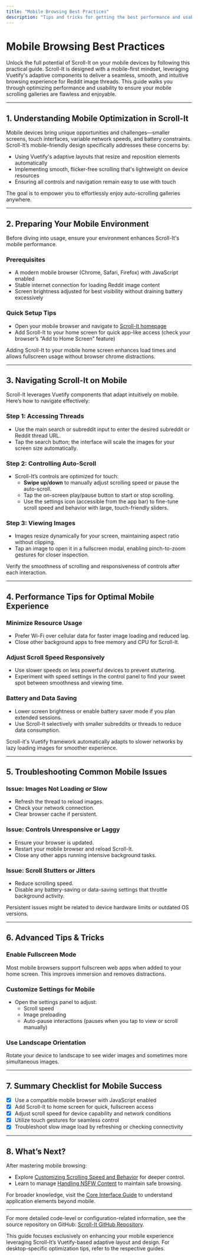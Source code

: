 ```yaml
---
title: "Mobile Browsing Best Practices"
description: "Tips and tricks for getting the best performance and usability on mobile devices, leveraging Scroll-It's mobile-friendly design and Vuetify-based adaptive components."
---
```


# Mobile Browsing Best Practices

Unlock the full potential of Scroll-It on your mobile devices by following this practical guide. Scroll-It is designed with a mobile-first mindset, leveraging Vuetify's adaptive components to deliver a seamless, smooth, and intuitive browsing experience for Reddit image threads. This guide walks you through optimizing performance and usability to ensure your mobile scrolling galleries are flawless and enjoyable.

---

## 1. Understanding Mobile Optimization in Scroll-It

Mobile devices bring unique opportunities and challenges—smaller screens, touch interfaces, variable network speeds, and battery constraints. Scroll-It’s mobile-friendly design specifically addresses these concerns by:

- Using Vuetify's adaptive layouts that resize and reposition elements automatically
- Implementing smooth, flicker-free scrolling that's lightweight on device resources
- Ensuring all controls and navigation remain easy to use with touch

The goal is to empower you to effortlessly enjoy auto-scrolling galleries anywhere.

---

## 2. Preparing Your Mobile Environment

Before diving into usage, ensure your environment enhances Scroll-It's mobile performance.

### Prerequisites

- A modern mobile browser (Chrome, Safari, Firefox) with JavaScript enabled
- Stable internet connection for loading Reddit image content
- Screen brightness adjusted for best visibility without draining battery excessively

### Quick Setup Tips

- Open your mobile browser and navigate to [Scroll-It homepage](https://scroll-it.xyz)
- Add Scroll-It to your home screen for quick app-like access (check your browser’s “Add to Home Screen” feature)

<Tip>
Adding Scroll-It to your mobile home screen enhances load times and allows fullscreen usage without browser chrome distractions.
</Tip>

---

## 3. Navigating Scroll-It on Mobile

Scroll-It leverages Vuetify components that adapt intuitively on mobile. Here’s how to navigate effectively:

### Step 1: Accessing Threads

- Use the main search or subreddit input to enter the desired subreddit or Reddit thread URL.
- Tap the search button; the interface will scale the images for your screen size automatically.

### Step 2: Controlling Auto-Scroll

- Scroll-It’s controls are optimized for touch:
  - **Swipe up/down** to manually adjust scrolling speed or pause the auto-scroll.
  - Tap the on-screen play/pause button to start or stop scrolling.
  - Use the settings icon (accessible from the app bar) to fine-tune scroll speed and behavior with large, touch-friendly sliders.

### Step 3: Viewing Images

- Images resize dynamically for your screen, maintaining aspect ratio without clipping.
- Tap an image to open it in a fullscreen modal, enabling pinch-to-zoom gestures for closer inspection.

<Check>
Verify the smoothness of scrolling and responsiveness of controls after each interaction.
</Check>

---

## 4. Performance Tips for Optimal Mobile Experience

### Minimize Resource Usage

- Prefer Wi-Fi over cellular data for faster image loading and reduced lag.
- Close other background apps to free memory and CPU for Scroll-It.

### Adjust Scroll Speed Responsively

- Use slower speeds on less powerful devices to prevent stuttering.
- Experiment with speed settings in the control panel to find your sweet spot between smoothness and viewing time.

### Battery and Data Saving

- Lower screen brightness or enable battery saver mode if you plan extended sessions.
- Use Scroll-It selectively with smaller subreddits or threads to reduce data consumption.

<Tip>
Scroll-it's Vuetify framework automatically adapts to slower networks by lazy loading images for smoother experience.
</Tip>

---

## 5. Troubleshooting Common Mobile Issues

### Issue: Images Not Loading or Slow

- Refresh the thread to reload images.
- Check your network connection.
- Clear browser cache if persistent.

### Issue: Controls Unresponsive or Laggy

- Ensure your browser is updated.
- Restart your mobile browser and reload Scroll-It.
- Close any other apps running intensive background tasks.

### Issue: Scroll Stutters or Jitters

- Reduce scrolling speed.
- Disable any battery-saving or data-saving settings that throttle background activity.

<Warning>
Persistent issues might be related to device hardware limits or outdated OS versions.
</Warning>

---

## 6. Advanced Tips & Tricks

### Enable Fullscreen Mode

Most mobile browsers support fullscreen web apps when added to your home screen. This improves immersion and removes distractions.

### Customize Settings for Mobile

- Open the settings panel to adjust:
  - Scroll speed
  - Image preloading
  - Auto-pause interactions (pauses when you tap to view or scroll manually)

### Use Landscape Orientation

Rotate your device to landscape to see wider images and sometimes more simultaneous images.

---

## 7. Summary Checklist for Mobile Success

- [x] Use a compatible mobile browser with JavaScript enabled
- [x] Add Scroll-It to home screen for quick, fullscreen access
- [x] Adjust scroll speed for device capability and network conditions
- [x] Utilize touch gestures for seamless control
- [x] Troubleshoot slow image load by refreshing or checking connectivity

---

## 8. What’s Next?

After mastering mobile browsing:

- Explore [Customizing Scrolling Speed and Behavior](https://scroll-it.xyz/guides/using-advanced-features/customizing-scrolling) for deeper control.
- Learn to manage [Handling NSFW Content](https://scroll-it.xyz/guides/using-advanced-features/nsfw-handling) to maintain safe browsing.

For broader knowledge, visit the [Core Interface Guide](https://scroll-it.xyz/guides/getting-started/core-interface) to understand application elements beyond mobile.

---

For more detailed code-level or configuration-related information, see the source repository on GitHub: [Scroll-It GitHub Repository](https://github.com/modelorona/Scroll-It).


<Info>
This guide focuses exclusively on enhancing your mobile experience leveraging Scroll-It’s Vuetify-based adaptive layout and design. For desktop-specific optimization tips, refer to the respective guides.
</Info>
